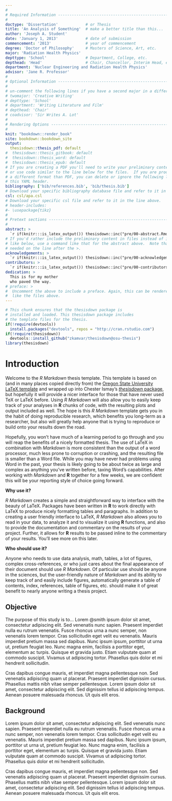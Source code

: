 ```yaml
---
#
# Required Information --------------------------------------------------------
#
doctype: 'Dissertation'            # or Thesis
title: 'An Analysis of Something'  # make a better title than this...
author: 'Joseph A. Student'
date: 'January 1, 2013'            # date of submission
commencement: '2013'               # year of commencement
degree: 'Doctor of Philosophy'     # Masters of Science, Art, etc. 
major: 'Radiation Health Physics'
depttype: 'School'                 # Department, College, etc.
depthead: 'Head'                   # Chair, Chancellor, Interim Head, etc.
department: 'Nuclear Engineering and Radiation Health Physics'
advisor: 'Jane R. Professor'
#
# Optional Information --------------------------------------------------------
#
# un-comment the following lines if you have a second major in a different dept.
# twomajor: 'Creative Writing'
# depttype: 'School'
# department: 'Writing Literature and Film'
# depthead: 'Chair'
# coadvisor: 'Sir Writes A. Lot'
#
# Rendering Options -----------------------------------------------------------
#
knit: "bookdown::render_book"
site: bookdown::bookdown_site
output: 
  thesisdown::thesis_pdf: default
#  thesisdown::thesis_gitbook: default
#  thesisdown::thesis_word: default
#  thesisdown::thesis_epub: default
# If you are creating a PDF you'll need to write your preliminary content here 
# or use code similar to the line below for the files.  If you are producing in 
# a different format than PDF, you can delete or ignore the following lines in 
# this YAML header.
bibliography: ['bib/references.bib', 'bib/thesis.bib']
# Download your specific bibliography database file and refer to it in the line above.
csl: csl/apa.csl
# Download your specific csl file and refer to it in the line above.
# header-includes:
#- \usepackage{tikz}
#
# Pretext sections ------------------------------------------------------------
#
abstract: >
  `r if(knitr:::is_latex_output()) thesisdown::inc("pre/00-abstract.Rmd")`
# If you'd rather include the preliminary content in files instead of inline
# like below, use a command like that for the abstract above.  Note that a tab is 
# needed on the line after the >.
acknowledgements: >
  `r if(knitr:::is_latex_output()) thesisdown::inc("pre/00-acknowledgements.Rmd")`
contributors: > 
  `r if(knitr:::is_latex_output()) thesisdown::inc("pre/00-contributors.Rmd")`
dedication: >
  This is for my mother 
  who paved the way.
# preface: >  
#  Uncomment the above to include a preface. Again, this can be rendered much
#  like the files above.
---
```


<!-- 
Above is the YAML (YAML Ain't Markup Language) header that includes a lot of
metadata used to produce the document.  Be careful with spacing in this header!

If you'd prefer to not include a Dedication, for example, simply delete lines 17
and 18 above or add a # before them to comment them out.  If you have other
LaTeX packages you would like to include, delete the # before header-includes
and list the packages after hyphens on new lines.

If you'd like to include a comment that won't be produced in your resulting file
enclose it in a block like this. 
-->

<!--
If you receive a duplicate label error after knitting, make sure to delete the
thesis.Rmd file and then knit again.
-->

```r
# This chunk ensures that the thesisdown package is
# installed and loaded. This thesisdown package includes
# the template files for the thesis.
if(!require(devtools))
  install.packages("devtools", repos = "http://cran.rstudio.com")
if(!require(thesisdown))
  devtools::install_github("zkamvar/thesisdown@osu-thesis")
library(thesisdown)
```

<!-- 
You'll need to include the order that you'd like Rmd files to appear in the
_bookdown.yml file for PDF files and also delete the # before rmd_files: there.
You'll want to not include 00(two-hyphens)prelim.Rmd and 00-abstract.Rmd since
they are handled in the YAML above differently for the PDF version.
-->

<!-- 
The {-} option here means that there will be no numbers on the introduction. You
can also use {.unnumbered} so the introduction will be "Chapter 0."
-->

# Introduction {-}

Welcome to the _R Markdown_ thesis template. This template is based on (and in
many places copied directly from) the [Oregon State University LaTeX
template][0] and wrapped up into Chester Ismay's [*thesisdown* package][1], but
hopefully it will provide a nicer interface for those that have never used TeX
or LaTeX before.  Using _R Markdown_ will also allow you to easily keep track of
your analyses in **R** chunks of code, with the resulting plots and output
included as well.  The hope is this _R Markdown_ template gets you in the habit
of doing reproducible research, which benefits you long-term as a researcher,
but also will greatly help anyone that is trying to reproduce or build onto your
results down the road.

Hopefully, you won't have much of a learning period to go through and you will
reap the benefits of a nicely formatted thesis.  The use of LaTeX in combination
with _Markdown_ is more consistent than the output of a word processor, much
less prone to corruption or crashing, and the resulting file is smaller than a
Word file. While you may have never had problems using Word in the past, your
thesis is likely going to be about twice as large and complex as anything you've
written before, taxing Word's capabilities.  After working with _Markdown_ and
**R** together for a few weeks, we are confident this will be your reporting
style of choice going forward.

<!-- 
If you're still on the fence about using _R Markdown_, check out the resource
for newbies available at <https://ismayc.github.io/rbasics-book/> or email us at
<data@reed.edu>.
-->

**Why use it?**

_R Markdown_ creates a simple and straightforward way to interface with the
beauty of LaTeX.  Packages have been written in **R** to work directly with
LaTeX to produce nicely formatting tables and paragraphs. In addition to
creating a user friendly interface to LaTeX, _R Markdown_ also allows you to
read in your data, to analyze it and to visualize it using **R** functions, and
also to provide the documentation and commentary on the results of your project.
Further, it allows for **R** results to be passed inline to the commentary of
your results.  You'll see more on this later.

<!-- 
Having your code and commentary all together in one place has a plethora of benefits!
-->

**Who should use it?**

Anyone who needs to use data analysis, math, tables, a lot of figures, complex
cross-references, or who just cares about the final appearance of their document
should use _R Markdown_. Of particular use should be anyone in the sciences, but
the user-friendly nature of _Markdown_ and its ability to keep track of and
easily include figures, automatically generate a table of contents, index,
references, table of figures, etc. should make it of great benefit to nearly
anyone writing a thesis project.

## Objective {-}

The purpose of this study is to... Lorem @smith ipsum dolor sit amet,
consectetur adipiscing elit. Sed venenatis nunc sapien. Praesent
imperdiet nulla eu rutrum venenatis. Fusce rhoncus urna a nunc semper,
non venenatis lorem tempor. Cras sollicitudin eget velit eu venenatis.
Mauris imperdiet pretium massa sed dapibus. Nunc ipsum ipsum, porttitor
ut urna ut, pretium feugiat leo. Nunc magna enim, facilisis a porttitor
eget, elementum ac turpis. Quisque et gravida justo. Etiam vulputate
quam at commodo suscipit. Vivamus ut adipiscing tortor. Phasellus quis
dolor et mi hendrerit sollicitudin.

Cras dapibus congue mauris, et imperdiet magna pellentesque non. Sed
venenatis adipiscing quam ut placerat. Praesent imperdiet dignissim
cursus. Phasellus mattis nibh vitae semper pellentesque. Lorem ipsum
dolor sit amet, consectetur adipiscing elit. Sed dignissim tellus id
adipiscing tempus. Aenean posuere malesuada rhoncus. Ut quis elit eros.

## Background {-}

Lorem ipsum dolor sit amet, consectetur adipiscing elit. Sed venenatis
nunc sapien. Praesent imperdiet nulla eu rutrum venenatis. Fusce rhoncus
urna a nunc semper, non venenatis lorem tempor. Cras sollicitudin eget
velit eu venenatis. Mauris imperdiet pretium massa sed dapibus. Nunc
ipsum ipsum, porttitor ut urna ut, pretium feugiat leo. Nunc magna enim,
facilisis a porttitor eget, elementum ac turpis. Quisque et gravida
justo. Etiam vulputate quam at commodo suscipit. Vivamus ut adipiscing
tortor. Phasellus quis dolor et mi hendrerit sollicitudin.

Cras dapibus congue mauris, et imperdiet magna pellentesque non. Sed
venenatis adipiscing quam ut placerat. Praesent imperdiet dignissim
cursus. Phasellus mattis nibh vitae semper pellentesque. Lorem ipsum
dolor sit amet, consectetur adipiscing elit. Sed dignissim tellus id
adipiscing tempus. Aenean posuere malesuada rhoncus. Ut quis elit eros.



[0]: https://www.overleaf.com/latex/templates/oregon-state-university-thesis-and-dissertation/wnvzcdhqshxf
[1]: https://github.com/ismayc/thesisdown
